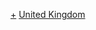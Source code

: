 {{Navbox
|name=日本駐英國大使
|title={{Flagicon|JPN}} [[日本駐英國大使館|日本駐英國大使]]
|titlestyle=border-top: 3px solid #FACEFF;
|bodyclass=hlist hlist-pipe
|group1=全權公使
|list1=
*[[寺島宗則]]<small>1872-1873</small>
*[[上野景範]]<small>1873-1879</small>
*[[森有礼]]<small>1879-1884</small>
*[[河瀨真孝]]<small>1884-1893</small>
*[[青木周藏]]<small>1894-1898</small>
*[[加藤高明]]<small>1898-1900</small>
*[[林董]]<small>1900-1905</small>
*大使館升格
|group2=全權大使
|list2=
*[[林董]]<small>1905-1906</small>
*[[小村壽太郎]]<small>1906-1908</small>
*[[加藤高明]]<small>1908-1913</small>
*[[井上勝之助]]<small>1913-1916</small>
*[[珍田捨巳]]<small>1916-1920</small>
*[[林權助]]<small>1920-1925</small>
*[[松井慶四郎]]<small>1925-1929</small>
*[[松平恆雄]]<small>1929-1936</small>
*[[吉田茂]]<small>1936-1939</small>
*[[重光葵]]<small>1939-1941</small>
*（閉鎖）
*[[松本俊一]]<small>1952-1955</small>
*[[西春彥]]<small>1955-1958</small>
*[[大野勝巳]]<small>1958-1964</small>
*[[島重信]]<small>1964-1968</small>
*[[湯川盛夫]]<small>1968-1972</small>
*[[森治樹 (外交官)|森治樹]]<small>1972-1975</small>
*[[加藤匡夫]]<small>1977-1979</small>
*[[藤山楢一]]<small>1979-1982</small>
*[[平原毅]]<small>1982-1985</small>
*[[山崎敏夫]]<small>1985-1988</small>
*[[千葉一夫 (外交官)|千葉一夫]]<small>1988-1990</small>
*[[北村汎]]<small>1990-1994</small>
*[[藤井宏昭]]<small>1994-1997</small>
*[[林貞行]]<small>1997-2001</small>
*[[折田正樹]]<small>2001-2004</small>
*[[野上義二]]<small>2004-2008</small>
*[[海老原紳]]<small>2008-2011</small>
*[[林景一]]<small>2011-2016</small>
*[[鶴岡公二]]<small>2016-2019</small>
*[[長嶺安政]]<small>2019-2020</small>
*[[林肇]]<small>2020-</small>
}}<noinclude>
[[Category:日本駐英國大使|+]]
[[Category:日本駐外大使模板|United Kingdom]]
</noinclude>